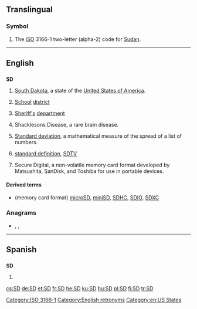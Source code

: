 {{also|s.d.|S.D.|.sd}}
==Translingual==

===Symbol===
{{head|mul|symbol}}

# The [[ISO]] 3166-1 two-letter (alpha-2) code for [[Sudan]].

[[Category:ISO 3166-1]]

----

==English==

==={{initialism-old|en}}===
'''SD'''

# {{context|US|lang=mul}} [[South Dakota]], a state of the [[United States of America]].
# [[school|School]] [[district]]
# {{context|law enforcement|lang=en}} [[sheriff|Sheriff's]] [[department]]
# {{context|medical|lang=en}} Shacklesons Disease, a rare brain disease.
# {{context|mathematics|lang=en}} [[standard deviation|Standard deviation]], a mathematical measure of the spread of a list of numbers.
# {{context|television|lang=en}} [[standard definition]], [[SDTV]]
# Secure Digital, a non-volatile memory card format developed by Matsushita, SanDisk, and Toshiba for use in portable devices.

====Derived terms====
* (memory card format) [[microSD]], [[miniSD]], [[SDHC]], [[SDIO]], [[SDXC]]

===Anagrams===
* {{l|en|d's}} , {{l|en|D's}}, {{l|en|DS}}

[[Category:English retronyms]]
[[Category:en:US States]]

----

==Spanish==

==={{initialism-old|es}}===
'''SD'''

# {{context|grammar|syntax|lang=es}} {{abbreviation of|sintagma determinante}}

[[cs:SD]]
[[de:SD]]
[[et:SD]]
[[fr:SD]]
[[he:SD]]
[[ku:SD]]
[[hu:SD]]
[[pl:SD]]
[[fi:SD]]
[[tr:SD]]